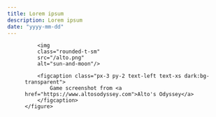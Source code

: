 ```yaml
---
title: Lorem ipsum
description: Lorem ipsum
date: "yyyy-mm-dd"
---
```


<div class="md:container md:mx-auto box-border p-8 border-0 bg-slate-50 dark:bg-slate-900">
    <figure class="rounded-md shadow-2xl">

        <img 
        class="rounded-t-sm" 
        src="/alto.png" 
        alt="sun-and-moon"/>

        <figcaption class="px-3 py-2 text-left text-xs dark:bg-transparent">
            Game screenshot from <a href="https://www.altosodyssey.com">Alto's Odyssey</a>
        </figcaption>
    </figure>    
</div>